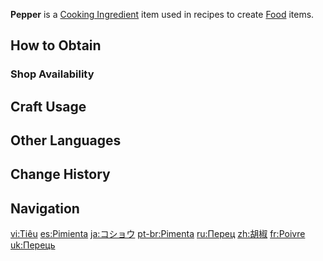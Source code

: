 {{Item Infobox
|id           = 100077
|image        = Item Pepper.png
|type         = Cooking Ingredients
|invCategory  = Materials
|description  = Peppery. Cuts through oily flavors and excites the taste buds. Goes best on meat.
|source1      = {{Sold By|Pepper}}
}}
'''Pepper''' is a [[Cooking Ingredient]] item used in recipes to create [[Food]] items.

==How to Obtain==
===Shop Availability===
{{Shop Availability}}

==Craft Usage==
{{Craft Usage}}

==Other Languages==
{{Other Languages
|default_hidden = 1
|en      = Pepper
|zhs     = 胡椒
|zhs_rm  = Hújiāo
|zht     = 胡椒
|zht_rm  = Hújiāo
|ja      = コショウ
|ja_rm   = Koshou
|ko      = 후추
|es      = Pimienta
|fr      = Poivre
|ru      = Перец
|th      = Pepper
|vi      = Tiêu
|de      = Pfeffer
|id      = Pepper
|pt      = Pimenta
|tr      = Karabiber
|it      = Pepe
}}

==Change History==
{{Change History|1.0}}

==Navigation==
{{Material Navbox|type=Crafting Materials}}

[[vi:Tiêu]]
[[es:Pimienta]]
[[ja:コショウ]]
[[pt-br:Pimenta]]
[[ru:Перец]]
[[zh:胡椒]]
[[fr:Poivre]]
[[uk:Перець]]